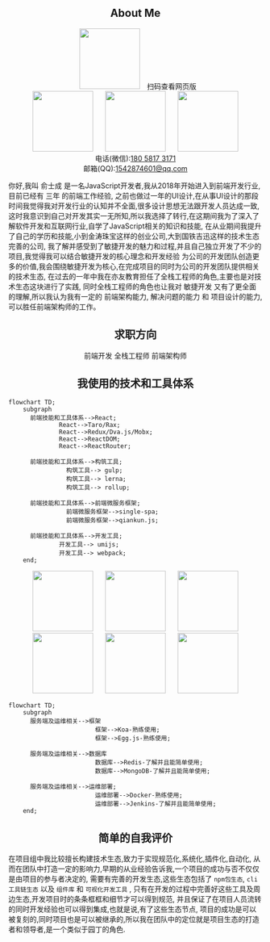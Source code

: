 
<h2 align="center">About Me</h2>

<div align="center">
  <img hspace="10" width="120" src={require("@site/static/photos/qrcode.png").default}/>
  <a style={{display:"block",paddingBottom:20}}>扫码查看网页版</a>
</div>

<div align="center">
  <img hspace="10" width="120" src={require("@site/static/photos/WechatIMG2.jpeg").default}/>
  <img hspace="10" width="120" src={require("@site/static/photos/WechatIMG4.jpeg").default}/>
  <img hspace="10" width="120" src={require("@site/static/photos/WechatIMG5.jpeg").default}/>
</div>

<div align="center" style={{padding:"20px 0px"}}>
  <div>
    电话(微信):<a href="tel:18058173171">180 5817 3171</a>
  </div>
  <div>
    邮箱(QQ):<a href="mail:1542874601@qq.com">1542874601@qq.com</a>
  </div>
</div>

你好,我叫 俞士成 是一名JavaScript开发者,我从2018年开始进入到前端开发行业,目前已经有 三年 的前端工作经验,
之前也做过一年的UI设计,在从事UI设计的那段时间我觉得我对开发行业的认知并不全面,很多设计思想无法跟开发人员达成一致,
这时我意识到自己对开发其实一无所知,所以我选择了转行,在这期间我为了深入了解软件开发和互联网行业,自学了JavaScript相关的知识和技能,
在从业期间我提升了自己的学历和技能,小到金涛珠宝这样的创业公司,大到国铁吉迅这样的技术生态完善的公司,
我了解并感受到了敏捷开发的魅力和过程,并且自己独立开发了不少的项目,我觉得我可以结合敏捷开发的核心理念和开发经验
为公司的开发团队创造更多的价值,我会围绕敏捷开发为核心,在完成项目的同时为公司的开发团队提供相关的技术生态,
在过去的一年中我在亦友教育担任了全栈工程师的角色,主要也是对技术生态这块进行了实践,
同时全栈工程师的角色也让我对 敏捷开发 又有了更全面的理解,所以我认为我有一定的 前端架构能力, 解决问题的能力 和 项目设计的能力,
可以胜任前端架构师的工作。

<h2 align="center">求职方向</h2>

<div align="center">
  <ProfessionBlock>前端开发</ProfessionBlock>
  <ProfessionBlock>全栈工程师</ProfessionBlock>
  <ProfessionBlock>前端架构师</ProfessionBlock>
</div>

<h2 align="center">我使用的技术和工具体系</h2>

```mermaid
flowchart TD;
    subgraph  
      前端技能和工具体系-->React;
              React-->Taro/Rax;
              React-->Redux/Dva.js/Mobx;
              React-->ReactDOM;
              React-->ReactRouter;

      前端技能和工具体系-->构筑工具;
                构筑工具--> gulp;
                构筑工具--> lerna;
                构筑工具--> rollup;

      前端技能和工具体系-->前端微服务框架;
                前端微服务框架-->single-spa;
                前端微服务框架-->qiankun.js;

      前端技能和工具体系-->开发工具;
              开发工具--> umijs;
              开发工具--> webpack;
    end;
```

<div align="center">
  <img hspace="10" width="120" src={require("@site/static/logos/20171113192033_1230.png").default}/>
  <img hspace="10" width="120" src={require("@site/static/logos/1477618837-4668.jpg").default}/>
  <img hspace="10" width="120" src={require("@site/static/logos/TB1zomHwxv1gK0jSZFFXXb0sXXa-200-200.png").default}/>
  <img hspace="10" width="120" src={require("@site/static/logos/79596653-38f81200-80e1-11ea-98cd-1c6a3bb5de51.png").default}/>
  <img hspace="10" width="120" src={require("@site/static/logos/JFKAMfmPehWfhBPdCjrw.png").default}/>
  <img hspace="10" width="120" src={require("@site/static/logos/docker.png").default}/>
</div>

```mermaid
flowchart TD;
    subgraph  
      服务端及运维相关-->框架
                        框架-->Koa-熟练使用;
                        框架-->Egg.js-熟练使用;
      
      服务端及运维相关-->数据库
                        数据库-->Redis-了解并且能简单使用;
                        数据库-->MongoDB-了解并且能简单使用;
      
      服务端及运维相关-->运维部署;
                        运维部署-->Docker-熟练使用;
                        运维部署-->Jenkins-了解并且能简单使用;
    end;
```

<h2 align="center">简单的自我评价</h2>

在项目组中我比较擅长构建技术生态,致力于实现规范化,系统化,插件化,自动化,
从而在团队中打造一定的影响力,早期的从业经验告诉我,一个项目的成功与否不仅仅是由项目的参与者决定的,
需要有完善的开发生态,这些生态包括了 `npm包生态`, `cli工具链生态` 以及 `组件库` 和 `可视化开发工具` ,
只有在开发的过程中完善好这些工具及周边生态,开发项目时的条条框框和细节才可以得到规范,
并且保证了在项目人员流转的同时开发经验也可以得到集成,也就是说,有了这些生态节点,
项目的成功是可以被复刻的,同时项目也是可以被继承的,所以我在团队中的定位就是项目生态的打造者和领导者,是一个类似于园丁的角色.
